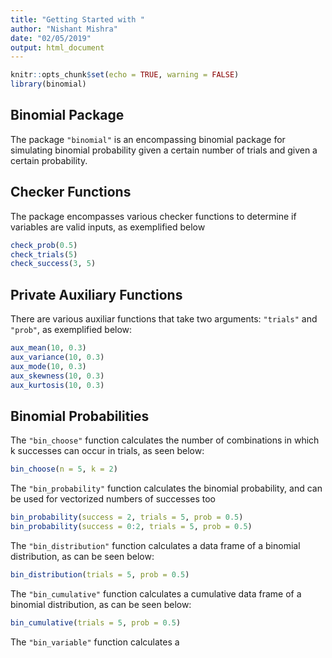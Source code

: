 ```yaml
---
title: "Getting Started with "
author: "Nishant Mishra"
date: "02/05/2019"
output: html_document
---
```


```r
knitr::opts_chunk$set(echo = TRUE, warning = FALSE)
library(binomial)
```

## Binomial Package

The package `"binomial"` is an encompassing binomial package for simulating binomial probability given a certain number of trials and given a certain probability.

## Checker Functions

The package encompasses various checker functions to determine if variables are valid inputs, as exemplified below

```r
check_prob(0.5)
check_trials(5)
check_success(3, 5)
```

## Private Auxiliary Functions
There are various auxiliar functions that take two arguments: `"trials"` and `"prob"`, as exemplified below:
```r
aux_mean(10, 0.3)
aux_variance(10, 0.3)
aux_mode(10, 0.3)
aux_skewness(10, 0.3)
aux_kurtosis(10, 0.3)
```

## Binomial Probabilities
The `"bin_choose"` function calculates the number of combinations in which k successes can occur in trials, as seen below:
```r
bin_choose(n = 5, k = 2)
```

The `"bin_probability"` function calculates the binomial probability, and can be used for vectorized numbers of successes too
```r
bin_probability(success = 2, trials = 5, prob = 0.5)
bin_probability(success = 0:2, trials = 5, prob = 0.5)
```

The `"bin_distribution"` function calculates a data frame of a binomial distribution, as can be seen below:
```r
bin_distribution(trials = 5, prob = 0.5)
```

The `"bin_cumulative"` function calculates a cumulative data frame of a binomial distribution, as can be seen below:
```r
bin_cumulative(trials = 5, prob = 0.5)
```

The `"bin_variable"` function calculates a 

